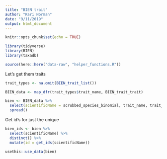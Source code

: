 ```yaml
---
title: "BIEN trait"
author: "Kari Norman"
date: "9/11/2019"
output: html_document
---
```


```r
knitr::opts_chunk$set(echo = TRUE)
```

```r
library(tidyverse)
library(BIEN)
library(taxadb)

source(here::here("data-raw", "helper_functions.R"))
```

Let's get them traits
```r
trait_types <- na.omit(BIEN_trait_list())

BIEN_data <- map_dfr(trait_types$trait_name, BIEN_trait_trait)

bien <- BIEN_data %>%
  select(scientificName = scrubbed_species_binomial, trait_name, trait_value, unit, method, latitude, longitude, elevation_m, obsID = id) %>%
  spread()
```

Get id's for just the unique 
```r
bien_ids <- bien %>% 
  select(scientificName) %>%
  distinct() %>%
  mutate(id = get_ids(scientificName))
```

```r
usethis::use_data(bien)
```

